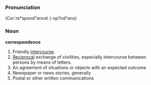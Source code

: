 ===Pronunciation===
\Cor`re*spond"ence\ (-sp?nd"ens)
===Noun===
'''correspondence'''
# Friendly [[intercourse]].
# [[Reciprocal]] exchange of civilities, especially intercourse between persons by means of letters.
# An agreement of situations or objects with an expected outcome
# Newspaper or news stories, generally
# Postal or other written communications